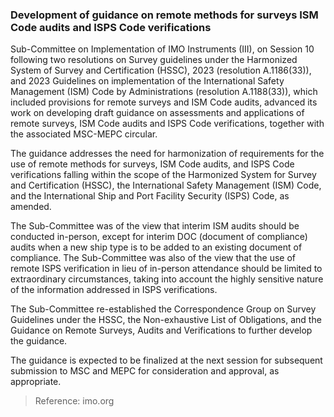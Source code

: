 ### **Development of guidance on remote methods for surveys ISM Code audits and ISPS Code verifications**

<div className='news-paragraph'>
Sub-Committee on Implementation of IMO Instruments (III), on Session 10 following two resolutions on Survey guidelines under the Harmonized System of Survey and Certification (HSSC), 2023 (resolution A.1186(33)), and 2023 Guidelines on implementation of the International Safety Management (ISM) Code by Administrations (resolution A.1188(33)), which included provisions for remote surveys and ISM Code audits, advanced its work on developing draft guidance on assessments and applications of remote surveys, ISM Code audits and ISPS Code verifications, together with the associated MSC-MEPC circular.

The guidance addresses the need for harmonization of requirements for the use of remote methods for surveys, ISM Code audits, and ISPS Code verifications falling within the scope of the Harmonized System for Survey and Certification (HSSC), the International Safety Management (ISM) Code, and the International Ship and Port Facility Security (ISPS) Code, as amended.

The Sub-Committee was of the view that interim ISM audits should be conducted in-person, except for interim DOC (document of compliance) audits when a new ship type is to be added to an existing document of compliance. The Sub-Committee was also of the view that the use of remote ISPS verification in lieu of in-person attendance should be limited to extraordinary circumstances, taking into account the highly sensitive nature of the information addressed in ISPS verifications.

The Sub-Committee re-established the Correspondence Group on Survey Guidelines under the HSSC, the Non-exhaustive List of Obligations, and the Guidance on Remote Surveys, Audits and Verifications to further develop the guidance.

The guidance is expected to be finalized at the next session for subsequent submission to MSC and MEPC for consideration and approval, as appropriate.
</div>

> Reference: imo.org